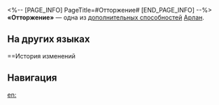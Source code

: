 <%-- [PAGE_INFO]
PageTitle=#Отторжение#
[END_PAGE_INFO] --%>
{{Навык Инфобокс
|Название         = Отторжение
|Изображение      = След Отторжение.png
|Персонаж         = Арлан
|Тип              = Доп. способность
|Возвышение       = 6
|Длительность     = 
|Описание         = В начале боя, если НР Арлана ниже или равно 50%, то, будучи атакованным, он может избежать всего урона, кроме периодического. Этот эффект снимается после получения Арланом атаки.
|Свойство1        = 
|Масштабирование1 = 
}}
'''«Отторжение»''' — одна из [[дополнительная способность|дополнительных способностей]] [[Арлан]].

==На других языках==
{{На других языках
|en   = Repel
|zhs  = 抗御
|zht  = 抗禦
|ja   = {{Rubi|抗拒|こうきょ}}
|ko   = 방어 저항
|es   = Repelencia
|fr   = Protection
|ru   = Отторжение
|th   = Repel
|vi   = Chống Cự
|de   = Abwehren
|id   = Repel
|pt   = Repulsa
}}

==История изменений
{{История изменений|3.5}}

==Навигация==
{{Навык Навбокс|Арлан}}

[[en:]]